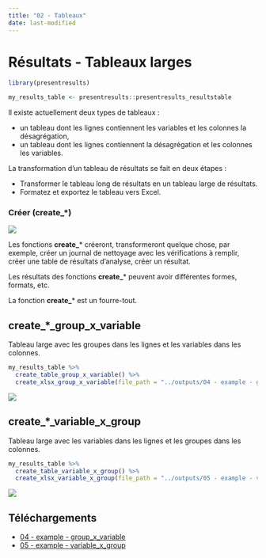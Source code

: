 ```yaml
---
title: "02 - Tableaux"
date: last-modified
---
```


# Résultats - Tableaux larges

```r
library(presentresults)

my_results_table <- presentresults::presentresults_resultstable
```


Il existe actuellement deux types de tableaux :

- un tableau dont les lignes contiennent les variables et les colonnes la désagrégation,
- un tableau dont les lignes contiennent la désagrégation et les colonnes les variables.

La transformation d'un tableau de résultats se fait en deux étapes :

- Transformer le tableau long de résultats en un tableau large de résultats.
- Formatez et exportez le tableau vers Excel.

::: {.callout-tip appearance="minimal"}
### Créer (create\_\*)

![](../config/images/verb - create.png)

Les fonctions **create\_**\* créeront, transformeront quelque chose, par exemple, créer un journal de nettoyage avec les vérifications à remplir, créer une table de résultats d'analyse, créer un résultat.

Les résultats des fonctions **create\_**\* peuvent avoir différentes formes, formats, etc.

La fonction **create\_**\* est un fourre-tout.
:::

## create\_\*\_group_x_variable

Tableau large avec les groupes dans les lignes et les variables dans les colonnes.

```r
my_results_table %>% 
  create_table_group_x_variable() %>% 
  create_xlsx_group_x_variable(file_path = "../outputs/04 - example - group_x_variable.xlsx", overwrite = T)
```

![](../config/images/table group x variables.png)

## create\_\*\_variable_x_group

Tableau large avec les variables dans les lignes et les groupes dans les colonnes.

```r
my_results_table %>% 
  create_table_variable_x_group() %>%
  create_xlsx_variable_x_group(file_path = "../outputs/05 - example - variable_x_group.xlsx", overwrite = T)
```

![](../config/images/table variables x group.png)

## Téléchargements

-   [04 - example - group_x_variable](../outputs/04 - example - group_x_variable.xlsx)
-   [05 - example - variable_x_group](../outputs/05 - example - variable_x_group.xlsx)
